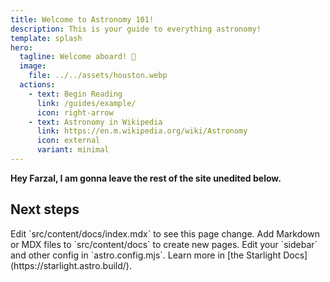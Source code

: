 ```yaml
---
title: Welcome to Astronomy 101!
description: This is your guide to everything astronomy!
template: splash
hero:
  tagline: Welcome aboard! 🚀
  image:
    file: ../../assets/houston.webp
  actions:
    - text: Begin Reading
      link: /guides/example/
      icon: right-arrow
    - text: Astronomy in Wikipedia
      link: https://en.m.wikipedia.org/wiki/Astronomy
      icon: external
      variant: minimal
---
```



**Hey Farzal, I am gonna leave the rest of the site unedited below.**

## Next steps

<CardGrid stagger>
	<Card title="Update content" icon="pencil">
		Edit `src/content/docs/index.mdx` to see this page change.
	</Card>
	<Card title="Add new content" icon="add-document">
		Add Markdown or MDX files to `src/content/docs` to create new pages.
	</Card>
	<Card title="Configure your site" icon="setting">
		Edit your `sidebar` and other config in `astro.config.mjs`.
	</Card>
	<Card title="Read the docs" icon="open-book">
		Learn more in [the Starlight Docs](https://starlight.astro.build/).
	</Card>
</CardGrid>
